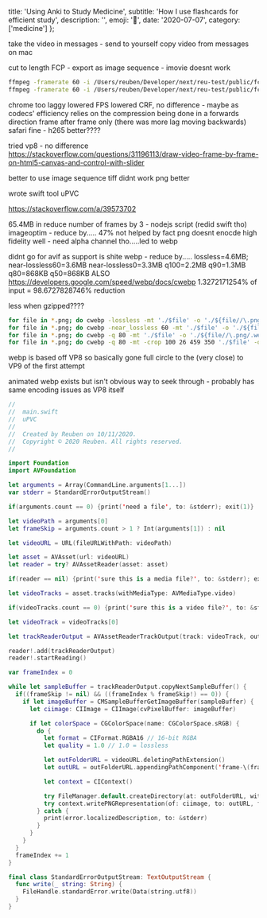 

  title: 'Using Anki to Study Medicine',
  subtitle: 'How I use flashcards for efficient study',
  description: '',
  emoji: '🏥',
  date: '2020-07-07',
  category: ['medicine']
};

take the video in messages - send to yourself
copy video from messages on mac

cut to length
FCP - export as image sequence - imovie doesnt work

```bash ZSH
ffmpeg -framerate 60 -i /Users/reuben/Developer/next/reu-test/public/fcp/me-cut/frame-%06d.tiff -c:v libvpx-vp9 -pix_fmt yuva420p -speed 0 -crf 16 -an /Users/reuben/Developer/next/reu-test/public/me-cut.webm
ffmpeg -framerate 60 -i /Users/reuben/Developer/next/reu-test/public/fcp/me-cut/frame-%06d.tiff -c:v libvpx-vp9 -pix_fmt yuva420p -speed 0 -lossless 1 -an /Users/reuben/Developer/next/reu-test/public/me-cut.webm
```


chrome too laggy lowered FPS lowered CRF, no difference - maybe as codecs' efficiency relies on the compression being done in a forwards direction frame after frame only (there was more lag moving backwards)
safari fine - h265 better????

tried vp8 - no difference
https://stackoverflow.com/questions/31196113/draw-video-frame-by-frame-on-html5-canvas-and-control-with-slider


better to use image sequence tiff didnt work png better


wrote swift tool uPVC

https://stackoverflow.com/a/39573702

65.4MB in
reduce number of frames by 3 - nodejs script (redid swift tho)
imageoptim - reduce by..... 47% not helped by fact png doesnt enocde high fidelity well - need alpha channel tho.....led to webp

didnt go for avif as support is shite
webp - reduce by..... lossless=4.6MB; near-lossless60=3.6MB near-lossless0=3.3MB q100=2.2MB q90=1.3MB q80=868KB q50=868KB ALSO
https://developers.google.com/speed/webp/docs/cwebp
1.3272171254% of input = 98.6727828746% reduction

less when gzipped????

```bash ZSH
for file in *.png; do cwebp -lossless -mt './$file' -o './${file//\.png/.webp}'; done
for file in *.png; do cwebp -near_lossless 60 -mt './$file' -o './${file//\.png/.webp}'; done
for file in *.png; do cwebp -q 80 -mt './$file' -o './${file//\.png/.webp}'; done
for file in *.png; do cwebp -q 80 -mt -crop 100 26 459 350 './$file' -o './${file//\.png/.webp}'; done
```


webp is based off VP8 so basically gone full circle to the (very close) to VP9 of the first attempt

animated webp exists but isn't obvious way to seek through - probably has same encoding issues as VP8 itself


```swift Swift
//
//  main.swift
//  uPVC
//
//  Created by Reuben on 10/11/2020.
//  Copyright © 2020 Reuben. All rights reserved.
//

import Foundation
import AVFoundation

let arguments = Array(CommandLine.arguments[1...])
var stderr = StandardErrorOutputStream()

if(arguments.count == 0) {print('need a file', to: &stderr); exit(1)}

let videoPath = arguments[0]
let frameSkip = arguments.count > 1 ? Int(arguments[1]) : nil

let videoURL = URL(fileURLWithPath: videoPath)

let asset = AVAsset(url: videoURL)
let reader = try? AVAssetReader(asset: asset)

if(reader == nil) {print('sure this is a media file?', to: &stderr); exit(1)}

let videoTracks = asset.tracks(withMediaType: AVMediaType.video)

if(videoTracks.count == 0) {print('sure this is a video file?', to: &stderr); exit(1)}

let videoTrack = videoTracks[0]

let trackReaderOutput = AVAssetReaderTrackOutput(track: videoTrack, outputSettings:[String(kCVPixelBufferPixelFormatTypeKey): NSNumber(value: kCVPixelFormatType_32BGRA)])

reader!.add(trackReaderOutput)
reader!.startReading()

var frameIndex = 0

while let sampleBuffer = trackReaderOutput.copyNextSampleBuffer() {
  if((frameSkip != nil) && ((frameIndex % frameSkip!) == 0)) {
    if let imageBuffer = CMSampleBufferGetImageBuffer(sampleBuffer) {
      let ciimage: CIImage = CIImage(cvPixelBuffer: imageBuffer)

      if let colorSpace = CGColorSpace(name: CGColorSpace.sRGB) {
        do {
          let format = CIFormat.RGBA16 // 16-bit RGBA
          let quality = 1.0 // 1.0 = lossless

          let outFolderURL = videoURL.deletingPathExtension()
          let outURL = outFolderURL.appendingPathComponent('frame-\(frameIndex).png')

          let context = CIContext()

          try FileManager.default.createDirectory(at: outFolderURL, withIntermediateDirectories: true, attributes: nil)
          try context.writePNGRepresentation(of: ciimage, to: outURL, format: format, colorSpace: colorSpace, options: [kCGImageDestinationLossyCompressionQuality as CIImageRepresentationOption: quality])
        } catch {
          print(error.localizedDescription, to: &stderr)
        }
      }
    }
  }
  frameIndex += 1
}

final class StandardErrorOutputStream: TextOutputStream {
  func write(_ string: String) {
    FileHandle.standardError.write(Data(string.utf8))
  }
}
```
